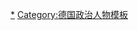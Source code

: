 <noinclude>
{{noteTA|G1=PP
|1=zh-hans:阿登纳; zh-tw:艾德諾;zh-hk:阿丹拿;
|2=zh-hans:勃兰特; zh-tw:布蘭特; zh-hk:勃蘭特;
|3=zh-tw:施若德;zh-hans:施罗德;zh-hant:施羅德;
}}
</noinclude>
{{Navbox
|name  = 德国总理
|title = [[德国总理]]（[[德国总理列表|列表]]）
|state = <includeonly>{{{state|collapsed}}}</includeonly>
|image = 
|groupstyle = line-height:1.1; padding:0.35em 1em; text-align:center; 
|liststyle  = line-height:1.4;

|group1 = {{flag|German Empire}}<br/><small>(1871–1918)</small>
|list1  = [[奥托·冯·俾斯麦|俾斯麥]]{{to}}[[列奧·馮·卡普里維|卡普里維]]{{to}}[[克洛德维希·卡尔·维克托·菲斯特·霍恩洛厄-希灵斯菲斯特|霍恩洛厄-希灵斯菲斯特]]{{to}}[[伯恩哈德·冯·比洛|比洛]]{{to}}[[特奥巴尔德·冯·贝特曼-霍尔韦格|贝特曼-霍尔维格]]{{to}}[[乔治·米夏埃利斯|米夏埃利斯]]{{to}}[[乔治·冯·赫特林|赫特林]]{{to}}[[馬克西米連·馮·巴登|巴登]]

|group2 = {{Nowrap begin}}{{flagicon|Weimar Republic}} [[魏瑪共和]]<br/><small>(1919–1933)</small>
|list2  = [[弗里德里希·艾伯特|艾伯特]]{{to}}[[菲利普·谢德曼|謝德曼]]{{to}}[[古斯塔夫·鲍尔|鮑爾]]{{to}}[[赫爾曼·穆勒|穆勒]]{{to}}[[康斯坦丁·费伦巴赫|費倫巴赫]]{{to}}[[约瑟夫·维尔特|維爾特]]{{to}}[[威廉·古诺|庫諾]]{{to}}[[古斯塔夫·施特雷澤曼|施特雷澤曼]]{{to}}[[威廉·马克思|馬克思]]{{to}}[[汉斯·路德|路德]]{{to}}[[威廉·马克思|馬克思]]{{to}}[[赫爾曼·穆勒|穆勒]]{{to}}[[海因里希·布吕宁|布呂寧]]{{to}}[[弗朗茨·馮·帕彭|帕彭]]{{to}}[[庫爾特·馮·施萊謝爾|施萊謝爾]]

|group3 = [[File:Flag of Germany (1933-1935).svg|22px|德國國旗（1933-1935）]]{{flag|Nazi Germany}}<br/><small>(1933–1945)</small>
|list3  = [[阿道夫·希特勒|希特勒]]{{to}}[[約瑟夫·戈培爾|戈培爾]]{{to}}[[魯茨·格拉夫·什未林·馮·科洛希克|什未林·馮·科洛希克伯爵]]<small>（首席部长）</small>

|group4 = {{Nowrap begin}}{{flagicon|East Germany}} [[東德|德意志民主共和国]]<br/><small>(1949–1990)</small>
|list4  = [[奥托·格罗提渥|格罗提渥]]{{to}}[[维利·斯多夫|斯多夫]]{{to}}[[霍斯特·辛德曼|辛德曼]]{{to}}[[维利·斯多夫|斯多夫]]{{to}}[[汉斯·莫德罗|莫德罗]]{{to}}[[洛塔尔·德梅齐埃|德梅齐埃]]

|group5 = {{Nowrap begin}}{{flagicon|Germany}} [[德国|德意志联邦共和国]]<br/><small>(1949–)</small>
|list5  = [[康拉德·阿登纳|阿登纳]]{{to}}[[路德维希·艾哈德|艾哈德]]{{to}}[[库尔特·乔治·基辛格|基辛格]]{{to}}[[维利·勃兰特|勃蘭特]]{{to}}[[赫尔穆特·施密特|施密特]]{{to}}[[赫尔穆特·科尔|科爾]]{{to}}[[格哈特·施羅德|施羅德]]{{to}}[[安格拉·默克爾|默克爾]] {{to}}[[奥拉夫·朔尔茨|朔尔茨]]

}}<noinclude>
[[Category:德国总理|*]]
[[Category:德国政治人物模板]]

</noinclude>